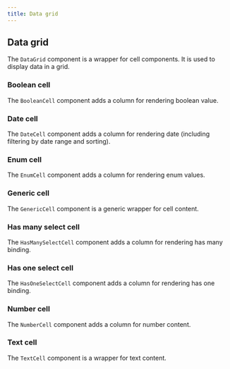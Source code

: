 ```yaml
---
title: Data grid
---
```




## Data grid

The `DataGrid` component is a wrapper for cell components. It is used to display data in a grid.

<DataGrid />

### Boolean cell

The `BooleanCell` component adds a column for rendering boolean value.

<BooleanCell />

### Date cell

The `DateCell` component adds a column for rendering date (including filtering by date range and sorting).

<DateCell />

### Enum cell

The `EnumCell` component adds a column for rendering enum values.

<EnumCell />

### Generic cell

The `GenericCell` component is a generic wrapper for cell content.

<GenericCell />

### Has many select cell

The `HasManySelectCell` component adds a column for rendering has many binding.

<HasManySelectCell />

### Has one select cell

The `HasOneSelectCell` component adds a column for rendering has one binding.

<HasOneSelectCell />

### Number cell

The `NumberCell` component adds a column for number content.

<NumberCell />

### Text cell

The `TextCell` component is a wrapper for text content.

<TextCell />
